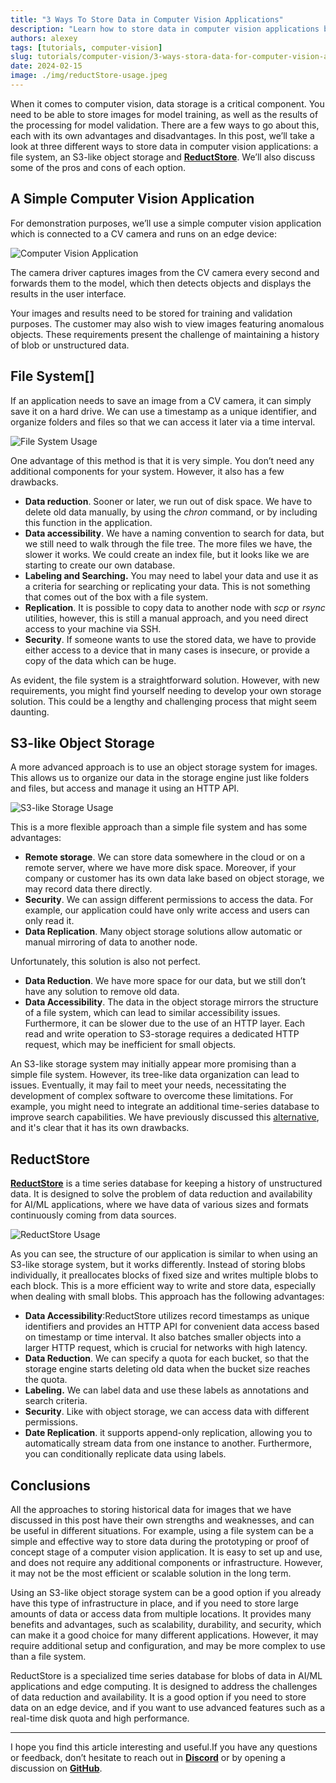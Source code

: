 ```yaml
---
title: "3 Ways To Store Data in Computer Vision Applications"
description: "Learn how to store data in computer vision applications by using ReductStore, S3-like storage or a file system."
authors: alexey
tags: [tutorials, computer-vision]
slug: tutorials/computer-vision/3-ways-stora-data-for-computer-vision-applications
date: 2024-02-15
image: ./img/reductStore-usage.jpeg
---
```


When it comes to computer vision, data storage is a critical component. You need to be able to store images for model training, as well as the results of the processing for model validation. There are a few ways to go about this, each with its own advantages and disadvantages. In this post, we’ll take a look at three different ways to store data in computer vision applications: a file system, an S3-like object storage and **[ReductStore](https://reduct.store/)**. We’ll also discuss some of the pros and cons of each option.

## A Simple Computer Vision Application

For demonstration purposes, we’ll use a simple computer vision application which is connected to a CV camera and runs on an edge device:

![Computer Vision Application](./img/computer-vision-application.jpeg)

The camera driver captures images from the CV camera every second and forwards them to the model, which then detects objects and displays the results in the user interface.

Your images and results need to be stored for training and validation purposes. The customer may also wish to view images featuring anomalous objects. These requirements present the challenge of maintaining a history of blob or unstructured data.

<!--truncate-->

## File System[]

If an application needs to save an image from a CV camera, it can simply save it on a hard drive. We can use a timestamp as a unique identifier, and organize folders and files so that we can access it later via a time interval.

![File System Usage](./img/file-system-usage.jpeg)

One advantage of this method is that it is very simple. You don’t need any additional components for your system. However, it also has a few drawbacks.

- **Data reduction**. Sooner or later, we run out of disk space. We have to delete old data manually, by using the *chron* command, or by including this function in the application.
- **Data accessibility**. We have a naming convention to search for data, but we still need to walk through the file tree. The more files we have, the slower it works. We could create an index file, but it looks like we are starting to create our own database.
- **Labeling and Searching.** You may need to label your data and use it as a criteria for searching or replicating your data. This is not something that comes out of the box with a file system.
- **Replication**. It is possible to copy data to another node with *scp* or *rsync* utilities, however, this is still a manual approach, and you need direct access to your machine via SSH.
- **Security**. If someone wants to use the stored data, we have to provide either access to a device that in many cases is insecure, or provide a copy of the data which can be huge.

As evident, the file system is a straightforward solution. However, with new requirements, you might find yourself needing to develop your own storage solution. This could be a lengthy and challenging process that might seem daunting. 

## S3-like Object Storage

A more advanced approach is to use an object storage system for images. This allows us to organize our data in the storage engine just like folders and files, but access and manage it using an HTTP API.

![S3-like Storage Usage](./img/s3-like-storage-usage.jpeg)

This is a more flexible approach than a simple file system and has some advantages:

- **Remote storage**. We can store data somewhere in the cloud or on a remote server, where we have more disk space. Moreover, if your company or customer has its own data lake based on object storage, we may record data there directly.
- **Security**. We can assign different permissions to access the data. For example, our application could have only write access and users can only read it.
- **Data Replication**. Many object storage solutions allow automatic or manual mirroring of data to another node.

Unfortunately, this solution is also not perfect.

- **Data Reduction**. We have more space for our data, but we still don’t have any solution to remove old data.
- **Data Accessibility**. The data in the object storage mirrors the structure of a file system, which can lead to similar accessibility issues. Furthermore, it can be slower due to the use of an HTTP layer. Each read and write operation to S3-storage requires a dedicated HTTP request, which may be inefficient for small objects.

An S3-like storage system may initially appear more promising than a simple file system. However, its tree-like data organization can lead to issues. Eventually, it may fail to meet your needs, necessitating the development of complex software to overcome these limitations. For example, you might need to integrate an additional time-series database to improve search capabilities. We have previously discussed this [alternative](https://www.reduct.store/blog/comparison/iot/reductstore-benchmark), and it's clear that it has its own drawbacks.

## ReductStore

**[ReductStore](https://www.reduct.store/)** is a time series database for keeping a history of unstructured data. It is designed to solve the problem of data reduction and availability for AI/ML applications, where we have data of various sizes and formats continuously coming from data sources.

![ReductStore Usage](./img/reductStore-usage.jpeg)

As you can see, the structure of our application is similar to when using an S3-like storage system, but it works differently. Instead of storing blobs individually, it preallocates blocks of fixed size and writes multiple blobs to each block. This is a more efficient way to write and store data, especially when dealing with small blobs. This approach has the following advantages:

- **Data Accessibility**:ReductStore utilizes record timestamps as unique identifiers and provides an HTTP API for convenient data access based on timestamp or time interval. It also batches smaller objects into a larger HTTP request, which is crucial for networks with high latency.
- **Data Reduction**. We can specify a quota for each bucket, so that the storage engine starts deleting old data when the bucket size reaches the quota.
- **Labeling.**  We can label data and use these labels as annotations and search criteria.
- **Security**. Like with object storage, we can access data with different permissions.
- **Date Replication**. it supports append-only replication, allowing you to automatically stream data from one instance to another. Furthermore, you can conditionally replicate data using labels.

## Conclusions

All the approaches to storing historical data for images that we have discussed in this post have their own strengths and weaknesses, and can be useful in different situations. For example, using a file system can be a simple and effective way to store data during the prototyping or proof of concept stage of a computer vision application. It is easy to set up and use, and does not require any additional components or infrastructure. However, it may not be the most efficient or scalable solution in the long term.

Using an S3-like object storage system can be a good option if you already have this type of infrastructure in place, and if you need to store large amounts of data or access data from multiple locations. It provides many benefits and advantages, such as scalability, durability, and security, which can make it a good choice for many different applications. However, it may require additional setup and configuration, and may be more complex to use than a file system.

ReductStore is a specialized time series database for blobs of data in AI/ML applications and edge computing. It is designed to address the challenges of data reduction and availability. It is a good option if you need to store data on an edge device, and if you want to use advanced features such as a real-time disk quota and high performance.

---

I hope you find this article interesting and useful.If you have any questions or feedback, don’t hesitate to reach out in **[Discord](https://discord.gg/8wPtPGJYsn)** or by opening a discussion on **[GitHub](https://github.com/reductstore/reductstore/discussions)**.